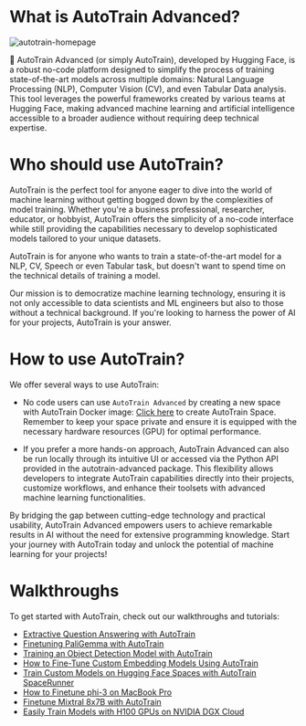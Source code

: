 # What is AutoTrain Advanced?

![autotrain-homepage](https://raw.githubusercontent.com/huggingface/autotrain-advanced/main/static/autotrain_homepage.png)

🤗 AutoTrain Advanced (or simply AutoTrain), developed by Hugging Face, is a robust no-code 
platform designed to simplify the process of training state-of-the-art models across 
multiple domains: Natural Language Processing (NLP), Computer Vision (CV), 
and even Tabular Data analysis. This tool leverages the powerful frameworks created by 
various teams at Hugging Face, making advanced machine learning and artificial intelligence accessible to a broader 
audience without requiring deep technical expertise.

# Who should use AutoTrain?

AutoTrain is the perfect tool for anyone eager to dive into the world of machine learning 
without getting bogged down by the complexities of model training. 
Whether you're a business professional, researcher, educator, or hobbyist, 
AutoTrain offers the simplicity of a no-code interface while still providing the 
capabilities necessary to develop sophisticated models tailored to your unique datasets.

AutoTrain is for anyone who wants to train a state-of-the-art model for a NLP, CV, Speech or even Tabular task,
but doesn't want to spend time on the technical details of training a model. 

Our mission is to democratize machine learning technology, ensuring it is not only 
accessible to data scientists and ML engineers but also to those without a technical 
background. If you're looking to harness the power of AI for your projects, 
AutoTrain is your answer.


# How to use AutoTrain?

We offer several ways to use AutoTrain:

- No code users can use `AutoTrain Advanced` by creating a new space with AutoTrain Docker image: 
[Click here](https://huggingface.co/login?next=/spaces/autotrain-projects/autotrain-advanced?duplicate=true) to create AutoTrain Space.
Remember to keep your space private and ensure it is equipped with the necessary hardware resources (GPU) for optimal performance.

- If you prefer a more hands-on approach, AutoTrain Advanced can also be run locally 
through its intuitive UI or accessed via the Python API provided in the autotrain-advanced 
package. This flexibility allows developers to integrate AutoTrain capabilities directly 
into their projects, customize workflows, and enhance their toolsets with advanced machine 
learning functionalities.


By bridging the gap between cutting-edge technology and practical usability, 
AutoTrain Advanced empowers users to achieve remarkable results in AI without the need 
for extensive programming knowledge. Start your journey with AutoTrain today and unlock 
the potential of machine learning for your projects!


# Walkthroughs

To get started with AutoTrain, check out our walkthroughs and tutorials:

- [Extractive Question Answering with AutoTrain](https://huggingface.co/blog/abhishek/extractive-qa-autotrain)
- [Finetuning PaliGemma with AutoTrain](https://huggingface.co/blog/abhishek/paligemma-finetuning-autotrain)
- [Training an Object Detection Model with AutoTrain](https://huggingface.co/blog/abhishek/object-detection-autotrain)
- [How to Fine-Tune Custom Embedding Models Using AutoTrain](https://huggingface.co/blog/abhishek/finetune-custom-embeddings-autotrain)
- [Train Custom Models on Hugging Face Spaces with AutoTrain SpaceRunner](https://huggingface.co/blog/abhishek/autotrain-spacerunner)
- [How to Finetune phi-3 on MacBook Pro](https://huggingface.co/blog/abhishek/phi3-finetune-macbook)
- [Finetune Mixtral 8x7B with AutoTrain](https://huggingface.co/blog/abhishek/autotrain-mixtral-dgx-cloud-local)
- [Easily Train Models with H100 GPUs on NVIDIA DGX Cloud](https://huggingface.co/blog/train-dgx-cloud)
